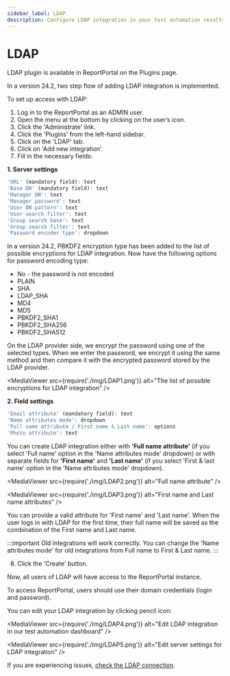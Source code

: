 ```yaml
---
sidebar_label: LDAP
description: Configure LDAP integration in your test automation results dashboard with secure encryption.
---
```


# LDAP

LDAP plugin is available in ReportPortal on the Plugins page.

In a version 24.2, two step flow of adding LDAP integration is implemented.

To set up access with LDAP:

1. Log in to the ReportPortal as an ADMIN user.
2. Open the menu at the bottom by clicking on the user’s icon.
3. Click the 'Administrate' link.
4. Click the 'Plugins' from the left-hand sidebar.
5. Click on the 'LDAP' tab.
6. Click on 'Add new integration'.
7. Fill in the necessary fields:

**1. Server settings**

```javascript 
'URL' (mandatory field): text 
'Base DN' (mandatory field): text 
'Manager DN': text 
'Manager password': text 
'User DN pattern': text 
'User search filter': text 
'Group search base': text 
'Group search filter': text 
'Password encoder type': dropdown 
```

In a version 24.2, PBKDF2 encryption type has been added to the list of possible encryptions for LDAP integration.
Now have the following options for password encoding type:

- No - the password is not encoded
- PLAIN
- SHA
- LDAP_SHA
- MD4
- MD5
- PBKDF2_SHA1
- PBKDF2_SHA256
- PBKDF2_SHA512

On the LDAP provider side, we encrypt the password using one of the selected types.
When we enter the password, we encrypt it using the same method and then compare it with the encrypted password
stored by the LDAP provider.

<MediaViewer src={require('./img/LDAP1.png')} alt="The list of possible encryptions for LDAP integration" />

**2. Field settings**

```javascript 
'Email attribute' (mandatory field): text 
'Name attributes mode': dropdown 
'Full name attribute / First name & Last name': options 
'Photo attribute': text
```

You can create LDAP integration either with **'Full name attribute'**
(if you select 'Full name' option in the 'Name attributes mode' dropdown) or with separate fields for **'First name'**
and **'Last name'** (if you select 'First & last name' option in the 'Name attributes mode' dropdown).

<MediaViewer src={require('./img/LDAP2.png')} alt="Full name attribute" />

<MediaViewer src={require('./img/LDAP3.png')} alt="First name and Last name attributes" />

You can provide a valid attribute for 'First name' and 'Last name'.
When the user logs in with LDAP for the first time, their full name will be saved as the combination of the First name and Last name.

:::important
Old integrations will work correctly.
You can change the 'Name attributes mode' for old integrations from Full name to First & Last name.
:::

8. Click the 'Create' button.

Now, all users of LDAP will have access to the ReportPortal instance.

To access ReportPortal, users should use their domain credentials (login and password).

You can edit your LDAP integration by clicking pencil icon:

<MediaViewer src={require('./img/LDAP4.png')} alt="Edit LDAP integration in our test automation dashboard" />

<MediaViewer src={require('./img/LDAP5.png')} alt="Edit server settings for LDAP integration" />

If you are experiencing issues, [check the LDAP connection](/issues-troubleshooting/HowToCheckLDAPConnection/).
